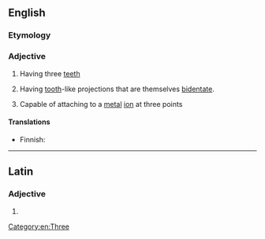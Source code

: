 ==English==

===Etymology===
{{prefix|en|tri|dentate}}

===Adjective===
{{en-adj|-}}

# Having three [[teeth]]
# {{lb|en|botany}} Having [[tooth]]-like projections that are themselves [[bidentate]].
# {{lb|en|chemistry|of a ligand}} Capable of attaching to a [[metal]] [[ion]] at three points

====Translations====
{{trans-top|having three teeth}}
* Finnish: {{t|fi|kolmihampainen}}
{{trans-mid}}
{{trans-bottom}}

[[Category:en:Three]]

----

==Latin==

===Adjective===
{{la-adj-form|tridentāte}}

# {{inflection of|la|tridentātus||voc|m|s}}
